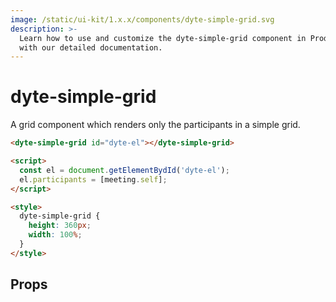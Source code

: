 ```yaml
---
image: /static/ui-kit/1.x.x/components/dyte-simple-grid.svg
description: >-
  Learn how to use and customize the dyte-simple-grid component in ProductDB's UI Kit
  with our detailed documentation.
---
```


# dyte-simple-grid

A grid component which renders only the participants in a simple grid.

```html
<dyte-simple-grid id="dyte-el"></dyte-simple-grid>

<script>
  const el = document.getElementBydId('dyte-el');
  el.participants = [meeting.self];
</script>

<style>
  dyte-simple-grid {
    height: 360px;
    width: 100%;
  }
</style>
```

## Props

<PropsTable of="dyte-simple-grid" />

<head>
  <title>UI Kit dyte-simple-grid</title>
</head>

